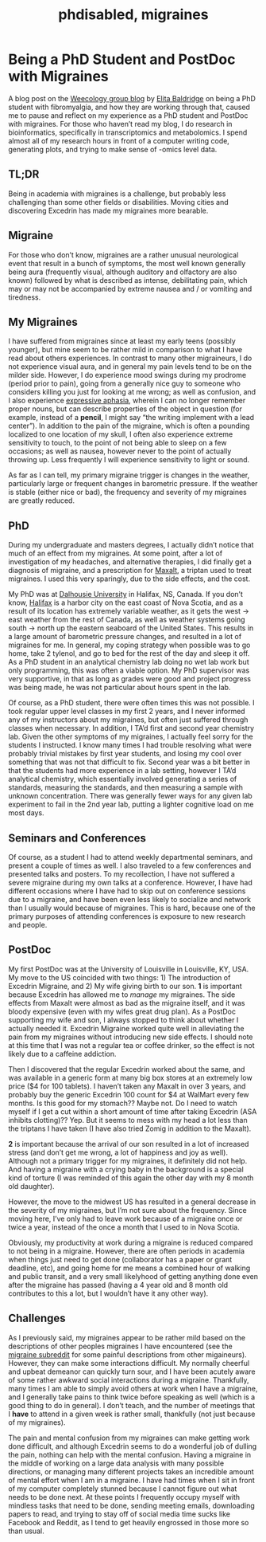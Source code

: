 % phdisabled, migraines

# Being a PhD Student and PostDoc with Migraines

A blog post on the [Weecology group blog](http://jabberwocky.weecology.org/2014/10/13/how-technology-can-help-scientists-with-chronic-illnesses-or-technology-ftw/) by [Elita Baldridge](https://twitter.com/elitabaldridge) on being a PhD student with fibromyalgia, and how they are working through that, caused me to pause and reflect on my experience as a PhD student and PostDoc with migraines. For those who haven't read my blog, I do research in bioinformatics, specifically in transcriptomics and metabolomics. I spend almost all of my research hours in front of a computer writing code, generating plots, and trying to make sense of -omics level data.

## TL;DR

Being in academia with migraines is a challenge, but probably less challenging than some other fields or disabilities. Moving cities and discovering Excedrin has made my migraines more bearable.

## Migraine

For those who don't know, migraines are a rather unusual neurological event that result in a bunch of symptoms, the most well known generally being aura (frequently visual, although auditory and olfactory are also known) followed by what is described as intense, debilitating pain, which may or may not be accompanied by extreme nausea and / or vomiting and tiredness.

## My Migraines

I have suffered from migraines since at least my early teens (possibly younger), but mine seem to be rather mild in comparison to what I have read about others experiences. In contrast to many other migraineurs, I do not experience visual aura, and in general my pain levels tend to be on the milder side. However, I do experience mood swings during my prodrome (period prior to pain), going from a generally nice guy to someone who considers killing you just for looking at me wrong; as well as confusion, and I also experience [expressive aphasia](http://en.wikipedia.org/wiki/Aphasia), wherein I can no longer remember proper nouns, but can describe properties of the object in question (for example, instead of a **pencil**, I might say "the writing implement with a lead center"). In addition to the pain of the migraine, which is often a pounding localized to one location of my skull, I often also experience extreme sensitivity to touch, to the point of not being able to sleep on a few occasions; as well as nausea, however never to the point of actually throwing up. Less frequently I will experience sensitivity to light or sound.

As far as I can tell, my primary migraine trigger is changes in the weather, particularly large or frequent changes in barometric pressure. If the weather is stable (either nice or bad), the frequency and severity of my migraines are greatly reduced.

## PhD

During my undergraduate and masters degrees, I actually didn't notice that much of an effect from my migraines. At some point, after a lot of investigation of my headaches, and alternative therapies, I did finally get a diagnosis of migraine, and a prescription for [Maxalt](http://www.rxlist.com/maxalt-drug.htm), a triptan used to treat migraines. I used this very sparingly, due to the side effects, and the cost.

My PhD was at [Dalhousie University](http://www.dal.ca/) in Halifax, NS, Canada. If you don't know, [Halifax](http://en.wikipedia.org/wiki/Halifax,_Nova_Scotia) is a harbor city on the east coast of Nova Scotia, and as a result of its location has extremely variable weather, as it gets the west -> east weather from the rest of Canada, as well as weather systems going south -> north up the eastern seaboard of the United States. This results in a large amount of barometric pressure changes, and resulted in a lot of migraines for me. In general, my coping strategy when possible was to go home, take 2 tylenol, and go to bed for the rest of the day and sleep it off. As a PhD student in an analytical chemistry lab doing no wet lab work but only programming, this was often a viable option. My PhD supervisor was very supportive, in that as long as grades were good and project progress was being made, he was not particular about hours spent in the lab.

Of course, as a PhD student, there were often times this was not possible. I took regular upper level classes in my first 2 years, and I never informed any of my instructors about my migraines, but often just suffered through classes when necessary. In addition, I TA'd first and second year chemistry lab. Given the other symptoms of my migraines, I actually feel sorry for the students I instructed. I know many times I had trouble resolving what were probably trivial mistakes by first year students, and losing my cool over something that was not that difficult to fix. Second year was a bit better in that the students had more experience in a lab setting, however I TA'd analytical chemistry, which essentially involved generating a series of standards, measuring the standards, and then measuring a sample with unknown concentration. There was generally fewer ways for any given lab experiment to fail in the 2nd year lab, putting a lighter cognitive load on me most days. 

## Seminars and Conferences

Of course, as a student I had to attend weekly departmental seminars, and present a couple of times as well. I also traveled to a few conferences and presented talks and posters. To my recollection, I have not suffered a severe migraine during my own talks at a conference. However, I have had different occasions where I have had to skip out on conference sessions due to a migraine, and have been even less likely to socialize and network than I usually would because of migraines. This is hard, because one of the primary purposes of attending conferences is exposure to new research and people. 

## PostDoc

My first PostDoc was at the University of Louisville in Louisville, KY, USA. My move to the US coincided with two things: 1) The introduction of Excedrin Migraine, and 2) My wife giving birth to our son. **1** is important because Excedrin has allowed me to *manage* my migraines. The side effects from Maxalt were almost as bad as the migraine itself, and it was bloody expensive (even with my wifes great drug plan). As a PostDoc supporting my wife and son, I always stopped to think about whether I actually needed it. Excedrin Migraine worked quite well in alleviating the pain from my migraines without introducing new side effects. I should note at this time that I was not a regular tea or coffee drinker, so the effect is not likely due to a caffeine addiction.

Then I discovered that the regular Excedrin worked about the same, and was available in a generic form at many big box stores at an extremely low price ($4 for 100 tablets).  I haven't taken any Maxalt in over 3 years, and probably buy the generic Excedrin 100 count for $4 at WalMart every few months. Is this good for my stomach?? Maybe not. Do I need to watch myself if I get a cut within a short amount of time after taking Excedrin (ASA inhibits clotting)?? Yep. But it seems to mess with my head a lot less than the triptans I have taken (I have also tried Zomig in addition to the Maxalt).

**2** is important because the arrival of our son resulted in a lot of increased stress (and don't get me wrong, a lot of happiness and joy as well). Although not a primary trigger for my migraines, it definitely did not help. And having a migraine with a crying baby in the background is a special kind of torture (I was reminded of this again the other day with my 8 month old daughter). 

However, the move to the midwest US has resulted in a general decrease in the severity of my migraines, but I'm not sure about the frequency. Since moving here, I've only had to leave work because of a migraine once or twice a year, instead of the once a month that I used to in Nova Scotia.

Obviously, my productivity at work during a migraine is reduced compared to not being in a migraine. However, there are often periods in academia when things just need to get done (collaborator has a paper or grant deadline, etc), and going home for me means a combined hour of walking and public transit, and a very small likelyhood of getting anything done even after the migraine has passed (having a 4 year old and 8 month old contributes to this a lot, but I wouldn't have it any other way).

## Challenges

As I previously said, my migraines appear to be rather mild based on the descriptions of other peoples migraines I have encountered (see the [migraine subreddit](http://www.reddit.com/r/migraine) for some painful descriptions from other migaineurs). However, they can make some interactions difficult. My normally cheerful and upbeat demeanor can quickly turn sour, and I have been acutely aware of some rather awkward social interactions during a migraine. Thankfully, many times I am able to simply avoid others at work when I have a migraine, and I generally take pains to think twice before speaking as well (which is a good thing to do in general). I don't teach, and the number of meetings that I **have** to attend in a given week is rather small, thankfully (not just because of my migraines).

The pain and mental confusion from my migraines can make getting work done difficult, and although Excedrin seems to do a wonderful job of dulling the pain, nothing can help with the mental confusion. Having a migraine in the middle of working on a large data analysis with many possible directions, or managing many different projects takes an incredible amount of mental effort when I am in a migraine. I have had times when I sit in front of my computer completely stunned because I cannot figure out what needs to be done next. At these points I frequently occupy myself with mindless tasks that need to be done, sending meeting emails, downloading papers to read, and trying to stay off of social media time sucks like Facebook and Reddit, as I tend to get heavily engrossed in those more so than usual.